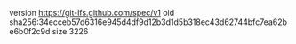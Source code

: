 version https://git-lfs.github.com/spec/v1
oid sha256:34ecceb57d6316e945d4df9d12b3d1d5b318ec43d62744bfc7ea62be6b0f2c9d
size 3226
